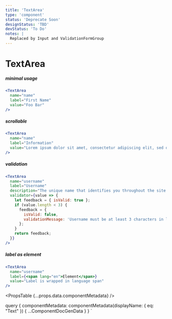 ```yaml
---
title: 'TextArea'
type: 'component'
status: 'Deprecate Soon'
designStatus: 'TBD'
devStatus: 'To Do'
notes: |
  Replaced by Input and ValidationFormGroup
---
```



# TextArea

<SingleComponentStatus frontmatter={props?.pageContext?.frontmatter} />

##### minimal usage

```jsx live
<TextArea
  name="name"
  label="First Name"
  value="Foo Bar"
/>
```

##### scrollable

```jsx live
<TextArea
  name="name"
  label="Information"
  value="Lorem ipsum dolor sit amet, consectetur adipiscing elit, sed do eiusmod tempor incididunt ut labore et dolore magna aliqua. Ut enim ad minim veniam, quis nostrud exercitation ullamco laboris nisi ut aliquip ex ea commodo consequat. Duis aute irure dolor in reprehenderit in voluptate velit esse cillum dolore eu fugiat nulla pariatur. Excepteur sint occaecat cupidatat non proident, sunt in culpa qui officia deserunt mollit anim id est laborum. Lorem ipsum dolor sit amet, consectetur adipiscing elit, sed do eiusmod tempor incididunt ut labore et dolore magna aliqua. Ut enim ad minim veniam, quis nostrud exercitation ullamco laboris nisi ut aliquip ex ea commodo consequat. Duis aute irure dolor in reprehenderit in voluptate velit esse cillum dolore eu fugiat nulla pariatur. Excepteur sint occaecat cupidatat non proident, sunt in culpa qui officia deserunt mollit anim id est laborum."
/>
```

##### validation

```jsx live
<TextArea
  name="username"
  label="Username"
  description="The unique name that identifies you throughout the site."
  validator={value => {
    let feedback = { isValid: true };
    if (value.length < 3) {
      feedback = {
        isValid: false,
        validationMessage: 'Username must be at least 3 characters in length.',
      };
    }
    return feedback;
  }}
/>
```

##### label as element

```jsx live
<TextArea
  name="username"
  label={<span lang="en">Element</span>}
  value="Label is wrapped in language span"
/>
```

<PropsTable {...props.data.componentMetadata} />

  query {
    componentMetadata: componentMetadata(displayName: { eq: "Text" }) {
      ...ComponentDocGenData
    }
  }
`
